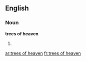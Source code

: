 ==English==

===Noun===
'''trees of heaven'''

# {{plural of|tree of heaven}}

[[ar:trees of heaven]]
[[fr:trees of heaven]]